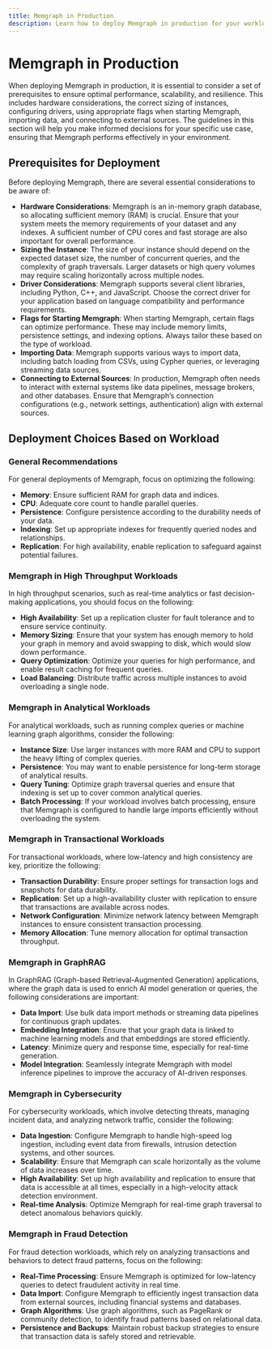 ```yaml
---
title: Memgraph in Production  
description: Learn how to deploy Memgraph in production for your workload and consider all the advices directly from the Memgraph Team based on our multi-year experiences.
---
```



# Memgraph in Production

When deploying Memgraph in production, it is essential to consider a set of prerequisites to ensure optimal performance, scalability, and resilience.
This includes hardware considerations, the correct sizing of instances, configuring drivers, using appropriate flags when starting Memgraph,
importing data, and connecting to external sources. The guidelines in this section will help you make informed decisions for your
specific use case, ensuring that Memgraph performs effectively in your environment.

## Prerequisites for Deployment

Before deploying Memgraph, there are several essential considerations to be aware of:

- **Hardware Considerations**: Memgraph is an in-memory graph database, so allocating sufficient memory (RAM) is crucial. Ensure that your system meets the memory requirements of your dataset and any indexes. A sufficient number of CPU cores and fast storage are also important for overall performance.
- **Sizing the Instance**: The size of your instance should depend on the expected dataset size, the number of concurrent queries, and the complexity of graph traversals. Larger datasets or high query volumes may require scaling horizontally across multiple nodes.
- **Driver Considerations**: Memgraph supports several client libraries, including Python, C++, and JavaScript. Choose the correct driver for your application based on language compatibility and performance requirements.
- **Flags for Starting Memgraph**: When starting Memgraph, certain flags can optimize performance. These may include memory limits, persistence settings, and indexing options. Always tailor these based on the type of workload.
- **Importing Data**: Memgraph supports various ways to import data, including batch loading from CSVs, using Cypher queries, or leveraging streaming data sources.
- **Connecting to External Sources**: In production, Memgraph often needs to interact with external systems like data pipelines, message brokers, and other databases. Ensure that Memgraph’s connection configurations (e.g., network settings, authentication) align with external sources.

## Deployment Choices Based on Workload

### General Recommendations

For general deployments of Memgraph, focus on optimizing the following:

- **Memory**: Ensure sufficient RAM for graph data and indices.
- **CPU**: Adequate core count to handle parallel queries.
- **Persistence**: Configure persistence according to the durability needs of your data.
- **Indexing**: Set up appropriate indexes for frequently queried nodes and relationships.
- **Replication**: For high availability, enable replication to safeguard against potential failures.

### Memgraph in High Throughput Workloads

In high throughput scenarios, such as real-time analytics or fast decision-making applications, you should focus on the following:

- **High Availability**: Set up a replication cluster for fault tolerance and to ensure service continuity.
- **Memory Sizing**: Ensure that your system has enough memory to hold your graph in memory and avoid swapping to disk, which would slow down performance.
- **Query Optimization**: Optimize your queries for high performance, and enable result caching for frequent queries.
- **Load Balancing**: Distribute traffic across multiple instances to avoid overloading a single node.

### Memgraph in Analytical Workloads

For analytical workloads, such as running complex queries or machine learning graph algorithms, consider the following:

- **Instance Size**: Use larger instances with more RAM and CPU to support the heavy lifting of complex queries.
- **Persistence**: You may want to enable persistence for long-term storage of analytical results.
- **Query Tuning**: Optimize graph traversal queries and ensure that indexing is set up to cover common analytical queries.
- **Batch Processing**: If your workload involves batch processing, ensure that Memgraph is configured to handle large imports efficiently without overloading the system.

### Memgraph in Transactional Workloads

For transactional workloads, where low-latency and high consistency are key, prioritize the following:

- **Transaction Durability**: Ensure proper settings for transaction logs and snapshots for data durability.
- **Replication**: Set up a high-availability cluster with replication to ensure that transactions are available across nodes.
- **Network Configuration**: Minimize network latency between Memgraph instances to ensure consistent transaction processing.
- **Memory Allocation**: Tune memory allocation for optimal transaction throughput.

### Memgraph in GraphRAG

In GraphRAG (Graph-based Retrieval-Augmented Generation) applications, where the graph data is used to enrich AI model generation or queries, the following considerations are important:

- **Data Import**: Use bulk data import methods or streaming data pipelines for continuous graph updates.
- **Embedding Integration**: Ensure that your graph data is linked to machine learning models and that embeddings are stored efficiently.
- **Latency**: Minimize query and response time, especially for real-time generation.
- **Model Integration**: Seamlessly integrate Memgraph with model inference pipelines to improve the accuracy of AI-driven responses.

### Memgraph in Cybersecurity

For cybersecurity workloads, which involve detecting threats, managing incident data, and analyzing network traffic, consider the following:

- **Data Ingestion**: Configure Memgraph to handle high-speed log ingestion, including event data from firewalls, intrusion detection systems, and other sources.
- **Scalability**: Ensure that Memgraph can scale horizontally as the volume of data increases over time.
- **High Availability**: Set up high availability and replication to ensure that data is accessible at all times, especially in a high-velocity attack detection environment.
- **Real-time Analysis**: Optimize Memgraph for real-time graph traversal to detect anomalous behaviors quickly.

### Memgraph in Fraud Detection

For fraud detection workloads, which rely on analyzing transactions and behaviors to detect fraud patterns, focus on the following:

- **Real-Time Processing**: Ensure Memgraph is optimized for low-latency queries to detect fraudulent activity in real time.
- **Data Import**: Configure Memgraph to efficiently ingest transaction data from external sources, including financial systems and databases.
- **Graph Algorithms**: Use graph algorithms, such as PageRank or community detection, to identify fraud patterns based on relational data.
- **Persistence and Backups**: Maintain robust backup strategies to ensure that transaction data is safely stored and retrievable.

<CommunityLinks/>

